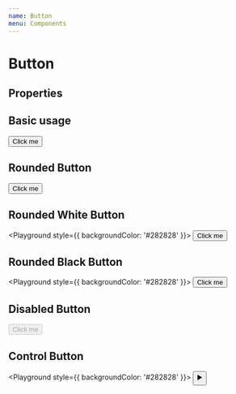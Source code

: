 ```yaml
---
name: Button
menu: Components
---
```



# Button

## Properties

<PropsTable of={Button} />

## Basic usage

<Playground>
  <Button>Click me</Button>
</Playground>

## Rounded Button

<Playground>
  <Button className="extra-test-class" rounded>
    Click me
  </Button>
</Playground>

## Rounded White Button

<Playground style={{ backgroundColor: '#282828' }}>
  <Button rounded white>
    Click me
  </Button>
</Playground>

## Rounded Black Button

<Playground style={{ backgroundColor: '#282828' }}>
  <Button rounded black>
    Click me
  </Button>
</Playground>

## Disabled Button

<Playground>
  <Button rounded disabled>
    Click me
  </Button>
</Playground>

## Control Button

<Playground style={{ backgroundColor: '#282828' }}>
  <Button control>
    <span>▶️</span>
  </Button>
</Playground>
